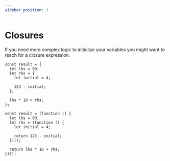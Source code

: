 ```yaml
---
sidebar_position: 3
---
```



# Closures

If you need more complex logic to initialize your variables you might want to reach for a closure expression.

<Tabs>
<TabItem value="knot" label="Knot">

```knot
const result = {
  let lhs = 90;
  let rhs = {
    let initial = 4;

    123 - initial;
  };

  lhs * 10 > rhs;
};
```

</TabItem>
<TabItem value="tsx" label="TypeScript">

```tsx
const result = (function () {
  let lhs = 90;
  let rhs = (function () {
    let initial = 4;

    return 123 - initial;
  })();

  return lhs * 10 > rhs;
})();
```

</TabItem>
</Tabs>
